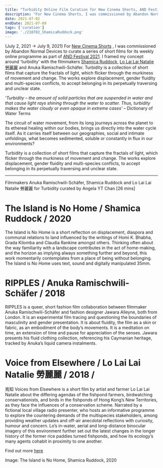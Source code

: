 ```yaml
---
title: "Turbidity Online Film Curation for New Cinema Shorts, AND Festival 2021"
description: "For New Cinema Shorts, I was commissioned by Abandon Normal Devices to curate a series of short films for its weekly online programme as part of AND Festival 2021. I framed my concept around 'turbidity' with the filmmakers Shamica Ruddock, Lo Lai Lai Natalie 勞麗麗 and Anuka Ramischwili-Schäfer. Turbidity is a collection of short films that capture the fractals of light, which flicker through the murkiness of movement and change. The works explore displacement, gender fluidity and multi-species conflicts, to accept belonging in its perpetually traversing and unclear state. (July 2, 2021 → July 9, 2021)"
date: 2021-07-02
endDate: 2021-07-09
tags: ['curation']
image: './210702_ShamicaRuddock.png'
---
```


(July 2, 2021 → July 9, 2021) For [New Cinema Shorts](https://www.andfestival.org.uk/events/new-cinema-shorts/) , I was commissioned by Abandon Normal Devices to curate a series of short films for its weekly online programme as part of [AND Festival 2021](https://www.andfestival.org.uk/events/and-festival-2021/). I framed my concept around 'turbidity' with the filmmakers [Shamica Ruddock](https://shamicaruddock.com/), [Lo Lai Lai Natalie 勞麗麗](https://linktr.ee/lolailainatalie) and Anuka Ramischwili-Schäfer. Turbidity is a collection of short films that capture the fractals of light, which flicker through the murkiness of movement and change. The works explore displacement, gender fluidity and multi-species conflicts, to accept belonging in its perpetually traversing and unclear state. 

*'Turbidity – the amount of solid particles that are suspended in water and that cause light rays shining through the water to scatter. Thus, turbidity makes the water cloudy or even opaque in extreme cases'* – Dictionary of Water Terms

The circuit of water movement, from its long journeys across the planet to its ethereal healing within our bodies, brings us directly into the water cycle itself. As it carries itself between our geographies, social and intimate unfoldings, what becomes sedimented, soluble or constantly in flux in our environments?

Turbidity is a collection of short films that capture the fractals of light, which flicker through the murkiness of movement and change. The works explore displacement, gender fluidity and multi-species conflicts, to accept belonging in its perpetually traversing and unclear state.

---
Filmmakers Anuka Ramischwili-Schäfer, Shamica Ruddock and Lo Lai Lai Natalie 勞麗麗 for Turbidity curated by Angela YT Chan [26 mins]

# The Island is No Home / Shamica Ruddock / 2020

The Island is No Home is a short reflection on displacement, diaspora and communal relations to land influenced by the writings of Homi K. Bhabha, Grada Kilomba and Claudia Rankine amongst others. Thinking often about the way familiarity with a landscape contributes in the act of home-making, and the horizon as implying always something further and beyond, this work momentarily contemplates from a place of being without belonging. The Island is No Home uses text, sound and digitally manipulated 35mm.


# RIPPLES / Anuka Ramischwili-Schäfer / 2018

RIPPLES is a queer, short fashion film collaboration between filmmaker Anuka Ramischwili-Schäfer and fashion designer Jawara Alleyne, both from London. It is an experimental film tracing and questioning the boundaries of masculinity and gender presentation. It is about fluidity, the film as a skin or fabric, as an embodiment of the body’s movements. It is a meditation on time, an extension of time and pause for appreciation of the senses. Jawara presents his fluid clothing collection, referencing his Caymanian heritage, tracked by Anuka’s liquid camera instalments.


# Voice from Elsewhere / Lo Lai Lai Natalie 勞麗麗 / 2018 /

焉知 Voices from Elsewhere is a short film by artist and farmer Lo Lai Lai Natalie about the differing agendas of the fishpond farmers, birdwatching conservationists, and birds in the fishponds of Hong Kong’s New Territories, as they face the influences of a conservation scheme. Narrated by a fictional local village radio presenter, who hosts an informative programme to explore the countering demands of the multispecies stakeholders, among providing weather updates and off-air anecdotal reflections with curiosity, humour and concern. Lo’s in-water, aerial and long-distance binocular imagery of this environment further set out the latest changes in the longer history of the former rice paddies turned fishponds, and how its ecology’s many agents cohabit in proximity to one another.

Find out more [here](https://www.andfestival.org.uk/events/new-cinema-shorts/)

Image: The Island is No Home, Shamica Ruddock, 2020